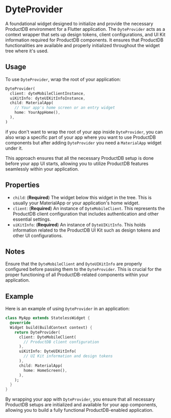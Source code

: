 # DyteProvider

A foundational widget designed to initialize and provide the necessary ProductDB environment for a Flutter application. The `DyteProvider` acts as a context wrapper that sets up design tokens, client configurations, and UI Kit information required for ProductDB components. It ensures that ProductDB functionalities are available and properly initialized throughout the widget tree where it's used.

## Usage

To use `DyteProvider`, wrap the root of your application:

```dart
DyteProvider(
  client: dyteMobileClientInstance,
  uiKitInfo: dyteUIKitInfoInstance,
  child: MaterialApp(
    // Your app's home screen or an entry widget
    home: YourAppHome(),
  ),
)
```

if you don't want to wrap the root of your app inside `DyteProvider`, you can also wrap a specific part of your app where you want to use ProductDB components but after adding `DyteProvider` you need a `MaterialApp` widget under it.


This approach ensures that all the necessary ProductDB setup is done before your app UI starts, allowing you to utilize ProductDB features seamlessly within your application.

## Properties

- `child`: (**Required**) The widget below this widget in the tree. This is usually your MaterialApp or your application's home widget.
- `client`: (**Required**) An instance of `DyteMobileClient`. This represents the ProductDB client configuration that includes authentication and other essential settings.
- `uiKitInfo`: (**Required**) An instance of `DyteUIKitInfo`. This holds information related to the ProductDB UI Kit such as design tokens and other UI configurations.

## Notes

Ensure that the `DyteMobileClient` and `DyteUIKitInfo` are properly configured before passing them to the `DyteProvider`. This is crucial for the proper functioning of all ProductDB-related components within your application.

## Example

Here is an example of using `DyteProvider` in an application:

```dart
class MyApp extends StatelessWidget {
  @override
  Widget build(BuildContext context) {
    return DyteProvider(
      client: DyteMobileClient(
        // ProductDB client configuration
      ),
      uiKitInfo: DyteUIKitInfo(
        // UI Kit information and design tokens
      ),
      child: MaterialApp(
        home: HomeScreen(),
      ),
    );
  }
}
```

By wrapping your app with `DyteProvider`, you ensure that all necessary ProductDB setups are initialized and available for your app components, allowing you to build a fully functional ProductDB-enabled application.